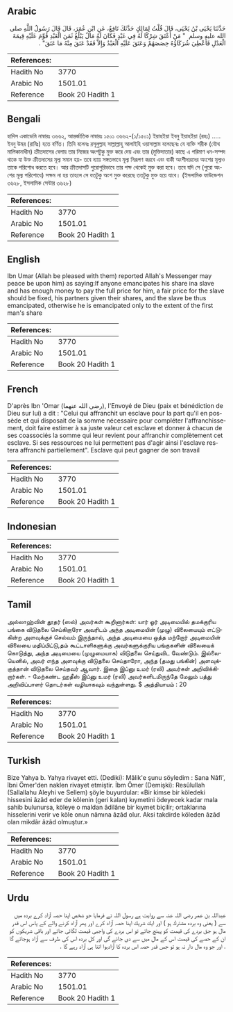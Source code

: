 ## Arabic


<div dir="rtl" lang="ar" style={{fontSize:'larger',backgroundColor:'#f8f9fa',padding:20}}>
حَدَّثَنَا يَحْيَى بْنُ يَحْيَى، قَالَ قُلْتُ لِمَالِكٍ حَدَّثَكَ نَافِعٌ، عَنِ ابْنِ عُمَرَ، قَالَ قَالَ رَسُولُ اللَّهِ صلى الله عليه وسلم ‏ "‏ مَنْ أَعْتَقَ شِرْكًا لَهُ فِي عَبْدٍ فَكَانَ لَهُ مَالٌ يَبْلُغُ ثَمَنَ الْعَبْدِ قُوِّمَ عَلَيْهِ قِيمَةَ الْعَدْلِ فَأُعْطِيَ شُرَكَاؤُهُ حِصَصَهُمْ وَعَتَقَ عَلَيْهِ الْعَبْدُ وَإِلاَّ فَقَدْ عَتَقَ مِنْهُ مَا عَتَقَ‏"‏ ‏.‏
</div>
<div style={{backgroundColor:'#f8f9fa',padding:20, marginBottom: 10}}><table> <thead> <tr> <th>References:</th> <th></th> </tr> </thead> <tbody><tr><td>Hadith No</td><td>3770</td></tr><tr><td>Arabic No</td><td>1501.01</td></tr><tr><td>Reference</td><td>Book 20 Hadith 1</td></tr></tbody></table></div>

## Bengali


<div dir="ltr" lang="bn" style={{fontSize:'larger',backgroundColor:'#f8f9fa',padding:20}}>
হাদিস একাডেমি নাম্বারঃ ৩৬৬২, আন্তর্জাতিক নাম্বারঃ ১৫০১ ৩৬৬২-(১/১৫০১) ইয়াহইয়া ইবনু ইয়াহইয়া (রহঃ) ..... ইবনু উমর (রাযিঃ) হতে বর্ণিত। তিনি বলেনঃ রসূলুল্লাহ সাল্লাল্লাহু আলাইহি ওয়াসাল্লাম বলেছেনঃ যে ব্যক্তি শরীক (যৌথ মালিকানাধীন) ক্রীতদাসের বেলায় তার নিজের অংশটুকু মুক্ত করে দেয় এবং তার (মুক্তিদাতার) কাছে এ পরিমাণ ধন-সম্পদ থাকে যা উক্ত ক্রীতদাসের মূল্য সমান হয়- তবে ন্যায় সঙ্গতভাবে মূল্য নিরূপণ করবে এবং বাকী অংশীদারদের অংশের মূল্যও তাকে পরিশোধ করতে হবে। আর ক্রীতদাসটি পুরোপুরিভাবে তার পক্ষ থেকেই মুক্ত করা হবে। তবে যদি সে (পুরো অংশের মূল্য পরিশোধে) সক্ষম না হয় তাহলে সে যতটুকু অংশ মুক্ত করেছে ততটুকু মুক্ত হয়ে যাবে। (ইসলামিক ফাউন্ডেশন ৩৬২৮, ইসলামিক সেন্টার ৩৬২৮)
</div>
<div style={{backgroundColor:'#f8f9fa',padding:20, marginBottom: 10}}><table> <thead> <tr> <th>References:</th> <th></th> </tr> </thead> <tbody><tr><td>Hadith No</td><td>3770</td></tr><tr><td>Arabic No</td><td>1501.01</td></tr><tr><td>Reference</td><td>Book 20 Hadith 1</td></tr></tbody></table></div>

## English


<div dir="ltr" lang="en" style={{fontSize:'larger',backgroundColor:'#f8f9fa',padding:20}}>
Ibn Umar (Allah be pleased with them) reported Allah's Messenger may peace be upon him) as saying:If anyone emancipates his share ina slave and has enough money to pay the full price for him, a fair price for the slave should be fixed, his partners given their shares, and the slave be thus emancipated, otherwise he is emancipated only to the extent of the first man's share
</div>
<div style={{backgroundColor:'#f8f9fa',padding:20, marginBottom: 10}}><table> <thead> <tr> <th>References:</th> <th></th> </tr> </thead> <tbody><tr><td>Hadith No</td><td>3770</td></tr><tr><td>Arabic No</td><td>1501.01</td></tr><tr><td>Reference</td><td>Book 20 Hadith 1</td></tr></tbody></table></div>

## French


<div dir="ltr" lang="fr" style={{fontSize:'larger',backgroundColor:'#f8f9fa',padding:20}}>
D'après Ibn 'Omar (رضي الله عنهما), l'Envoyé de Dieu (paix et bénédiction de Dieu sur lui) a dit : "Celui qui affranchit un esclave pour la part qu'il en possède et qui disposait de la somme nécessaire pour compléter l'affranchissement, doit faire estimer à sa juste valeur cet esclave et donner à chacun de ses coassociés la somme qui leur revient pour affranchir complètement cet esclave. Si ses ressources ne lui permettent pas d'agir ainsi l'esclave restera affranchi partiellement". Esclave qui peut gagner de son travail
</div>
<div style={{backgroundColor:'#f8f9fa',padding:20, marginBottom: 10}}><table> <thead> <tr> <th>References:</th> <th></th> </tr> </thead> <tbody><tr><td>Hadith No</td><td>3770</td></tr><tr><td>Arabic No</td><td>1501.01</td></tr><tr><td>Reference</td><td>Book 20 Hadith 1</td></tr></tbody></table></div>

## Indonesian


<div dir="ltr" lang="id" style={{fontSize:'larger',backgroundColor:'#f8f9fa',padding:20}}>

</div>
<div style={{backgroundColor:'#f8f9fa',padding:20, marginBottom: 10}}><table> <thead> <tr> <th>References:</th> <th></th> </tr> </thead> <tbody><tr><td>Hadith No</td><td>3770</td></tr><tr><td>Arabic No</td><td>1501.01</td></tr><tr><td>Reference</td><td>Book 20 Hadith 1</td></tr></tbody></table></div>

## Tamil


<div dir="ltr" lang="ta" style={{fontSize:'larger',backgroundColor:'#f8f9fa',padding:20}}>
அல்லாஹ்வின் தூதர் (ஸல்) அவர்கள் கூறினார்கள்: யார் ஓர் அடிமையில் தமக்குரிய பங்கை விடுதலை செய்கிறாரோ அவரிடம் அந்த அடிமையின் (முழு) விலையையும் எட்டுகின்ற அளவுக்குச் செல்வம் இருந்தால், அந்த அடிமையை ஒத்த மற்றோர் அடிமையின் விலையை மதிப்பிட்டு,தம் கூட்டாளிகளுக்கு அவர்களுக்குரிய பங்குகளின் விலையைக் கொடுத்து, அந்த அடிமையை (முழுமையாக) விடுதலை செய்துவிட வேண்டும். இல்லையெனில், அவர் எந்த அளவுக்கு விடுதலை செய்தாரோ, அந்த (தமது பங்கின்) அளவுக்குத்தான் விடுதலை செய்தவர் ஆவார். இதை இப்னு உமர் (ரலி) அவர்கள் அறிவிக்கிறார்கள். - மேற்கண்ட ஹதீஸ் இப்னு உமர் (ரலி) அவர்களிடமிருந்தே மேலும் பத்து அறிவிப்பாளர் தொடர்கள் வழியாகவும் வந்துள்ளது. $ அத்தியாயம் : 20
</div>
<div style={{backgroundColor:'#f8f9fa',padding:20, marginBottom: 10}}><table> <thead> <tr> <th>References:</th> <th></th> </tr> </thead> <tbody><tr><td>Hadith No</td><td>3770</td></tr><tr><td>Arabic No</td><td>1501.01</td></tr><tr><td>Reference</td><td>Book 20 Hadith 1</td></tr></tbody></table></div>

## Turkish


<div dir="ltr" lang="tr" style={{fontSize:'larger',backgroundColor:'#f8f9fa',padding:20}}>
Bize Yahya b. Yahya rivayet etti. (Dediki): Mâlik'e şunu söyledim : Sana Nâfi', îbni Ömer'den naklen rivayet etmiştir. İbm Ömer (Demişki): Resûlullah (Sallallahu Aleyhi ve Sellem) şöyle buyurdular: «Bir kimse bir köledeki hissesini âzâd eder de kölenin (geri kalan) kıymetini ödeyecek kadar mala sahib bulunursa, köleye o maldan âdilâne bir kıymet biçilir; ortaklarına hisselerini verir ve köle onun nâmına âzâd olur. Aksi takdirde köleden âzâd olan mikdâr âzâd olmuştur.»
</div>
<div style={{backgroundColor:'#f8f9fa',padding:20, marginBottom: 10}}><table> <thead> <tr> <th>References:</th> <th></th> </tr> </thead> <tbody><tr><td>Hadith No</td><td>3770</td></tr><tr><td>Arabic No</td><td>1501.01</td></tr><tr><td>Reference</td><td>Book 20 Hadith 1</td></tr></tbody></table></div>

## Urdu


<div dir="rtl" lang="ur" style={{fontSize:'larger',backgroundColor:'#f8f9fa',padding:20}}>
عبداللہ ‌بن ‌عمر ‌رضی ‌اللہ ‌عنہ ‌سے ‌روایت ‌ہے ‌رسول ‌اللہ ‌نے ‌فرمایا ‌جو ‌شخص ‌اپنا ‌حصہ ‌آزاد ‌كرے ‌بردہ ‌میں ‌سے ( ‌یعنی ‌وہ ‌بردہ ‌مشترك ‌ہو ) ‌اور ‌ایك ‌شریك ‌اپنا ‌حصہ ‌آزاد ‌كرے ‌اور ‌پھر ‌آزاد ‌كرنے ‌والے ‌كے ‌پاس ‌اس ‌قدر ‌مال ‌ہو ‌جق ‌بردے ‌كی ‌قیمت ‌كو ‌پہنچ ‌جا‎ئے ‌تو ‌اس ‌بردے ‌كی ‌واجبی ‌قیمت ‌لگا‎‎ئی ‌جائے ‌اور ‌باقی ‌شریكوں ‌كو ‌ان ‌كے ‌حصے ‌كی ‌قیمت ‌اس ‌كے ‌مال ‌میں ‌سے ‌دی ‌جائے ‌گی ‌اور ‌كل ‌بردہ ‌اس ‌كی ‌طرف ‌سے ‌آزاد ‌ہوجائے ‌گا ‌. ‌اور ‌جو ‌وہ ‌مال ‌دار ‌نہ ‌ہو ‌تو ‌جس ‌قدر ‌حصہ ‌اس ‌بردہ ‌كا ‌آزادہوا ‌اتنا ‌ہی ‌آزاد ‌رہے ‌گا ‌. ‌
</div>
<div style={{backgroundColor:'#f8f9fa',padding:20, marginBottom: 10}}><table> <thead> <tr> <th>References:</th> <th></th> </tr> </thead> <tbody><tr><td>Hadith No</td><td>3770</td></tr><tr><td>Arabic No</td><td>1501.01</td></tr><tr><td>Reference</td><td>Book 20 Hadith 1</td></tr></tbody></table></div>